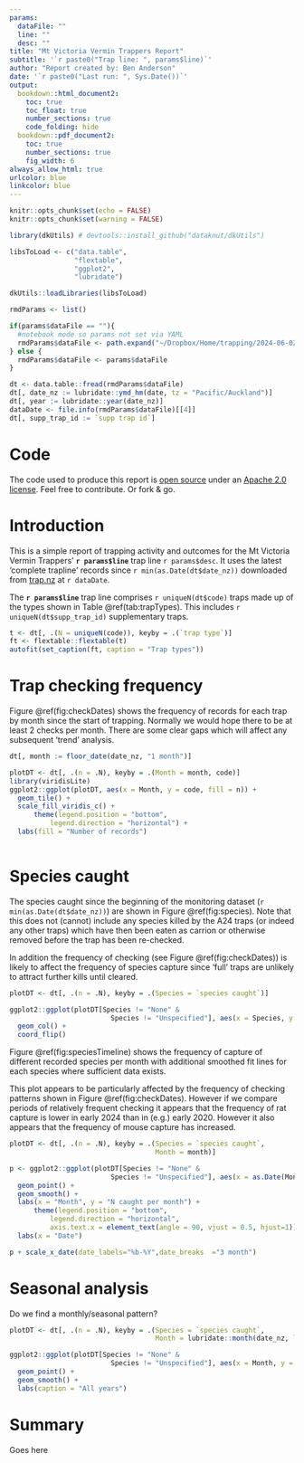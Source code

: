 ```yaml
---
params:
  dataFile: ""
  line: ""
  desc: ""
title: "Mt Victoria Vermin Trappers Report"
subtitle: '`r paste0("Trap line: ", params$line)`'
author: "Report created by: Ben Anderson"
date: '`r paste0("Last run: ", Sys.Date())`'
output: 
  bookdown::html_document2:
    toc: true
    toc_float: true
    number_sections: true
    code_folding: hide
  bookdown::pdf_document2:
    toc: true
    number_sections: true
    fig_width: 6
always_allow_html: true
urlcolor: blue
linkcolor: blue
---
```


```r
knitr::opts_chunk$set(echo = FALSE)
knitr::opts_chunk$set(warning = FALSE)

library(dkUtils) # devtools::install_github("dataknut/dkUtils")

libsToLoad <- c("data.table",
                "flextable",
                "ggplot2",
                "lubridate")

dkUtils::loadLibraries(libsToLoad)

rmdParams <- list()

if(params$dataFile == ""){
  #notebook mode so params not set via YAML
  rmdParams$dataFile <- path.expand("~/Dropbox/Home/trapping/2024-06-02-telford.csv") # not open data
} else {
  rmdParams$dataFile <- params$dataFile
}
```

```r

dt <- data.table::fread(rmdParams$dataFile)
dt[, date_nz := lubridate::ymd_hm(date, tz = "Pacific/Auckland")]
dt[, year := lubridate::year(date_nz)]
dataDate <- file.info(rmdParams$dataFile)[[4]]
dt[, supp_trap_id := `supp trap id`]
```

# Code

The code used to produce this report is [open source](https://github.com/dataknut/trap.nz) under an [Apache 2.0 license](https://github.com/dataknut/trap.nz?tab=Apache-2.0-1-ov-file#readme). Feel free to contribute. Or fork & go.

\newpage

# Introduction
This is a simple report of trapping activity and outcomes for the Mt Victoria Vermin Trappers' **`r params$line`** trap line `r params$desc`. It uses the latest 'complete trapline' records since `r min(as.Date(dt$date_nz))` downloaded from [trap.nz](https://trap.nz/node/169960) at `r dataDate`.

The **`r params$line`** trap line comprises `r uniqueN(dt$code)` traps made up of the types shown in Table \@ref(tab:trapTypes). This includes `r uniqueN(dt$supp_trap_id)` supplementary traps.

```r

t <- dt[, .(N = uniqueN(code)), keyby = .(`trap type`)]
ft <- flextable::flextable(t)
autofit(set_caption(ft, caption = "Trap types"))

```


# Trap checking frequency

Figure \@ref(fig:checkDates) shows the frequency of records for each trap by month since the start of trapping. Normally we would hope there to be at least 2 checks per month. There are some clear gaps which will affect any subsequent 'trend' analysis.

```r

dt[, month := floor_date(date_nz, "1 month")]

plotDT <- dt[, .(n = .N), keyby = .(Month = month, code)]
library(viridisLite)
ggplot2::ggplot(plotDT, aes(x = Month, y = code, fill = n)) +
  geom_tile() +
  scale_fill_viridis_c() +
      theme(legend.position = "bottom",
          legend.direction = "horizontal") +
  labs(fill = "Number of records")
  
```


# Species caught

The species caught since the beginning of the monitoring dataset (`r min(as.Date(dt$date_nz))`) are shown in Figure \@ref(fig:species). Note that this does not (cannot) include any species killed by the A24 traps (or indeed any other traps) which have then been eaten as carrion or otherwise removed before the trap has been re-checked.

In addition the frequency of checking (see Figure \@ref(fig:checkDates)) is likely to affect the frequency of species capture since 'full' traps are unlikely to attract further kills until cleared.

```r

plotDT <- dt[, .(n = .N), keyby = .(Species = `species caught`)]

ggplot2::ggplot(plotDT[Species != "None" &
                         Species != "Unspecified"], aes(x = Species, y = n)) +
  geom_col() +
  coord_flip()

```

Figure \@ref(fig:speciesTimeline) shows the frequency of capture of different recorded species per month with additional smoothed fit lines for each species where sufficient data exists. 

This plot appears to be particularly affected by the frequency of checking patterns shown in Figure \@ref(fig:checkDates). However if we compare periods of relatively frequent checking it appears that the frequency of rat capture is lower in early 2024 than in (e.g.) early 2020. However it also appears that the frequency of mouse capture has increased.

```r
plotDT <- dt[, .(n = .N), keyby = .(Species = `species caught`,
                                    Month = month)]

p <- ggplot2::ggplot(plotDT[Species != "None" &
                         Species != "Unspecified"], aes(x = as.Date(Month), y = n, colour = Species)) +
  geom_point() +
  geom_smooth() +
  labs(x = "Month", y = "N caught per month") +
      theme(legend.position = "bottom",
          legend.direction = "horizontal",
          axis.text.x = element_text(angle = 90, vjust = 0.5, hjust=1)) +
  labs(x = "Date")

p + scale_x_date(date_labels="%b-%Y",date_breaks  ="3 month")

```

# Seasonal analysis

Do we find a monthly/seasonal pattern?

```r
plotDT <- dt[, .(n = .N), keyby = .(Species = `species caught`,
                                    Month = lubridate::month(date_nz, label = TRUE))]

ggplot2::ggplot(plotDT[Species != "None" &
                         Species != "Unspecified"], aes(x = Month, y = n, colour = Species, group = Species)) +
  geom_point() +
  geom_smooth() +
  labs(caption = "All years")

```

# Summary

Goes here

